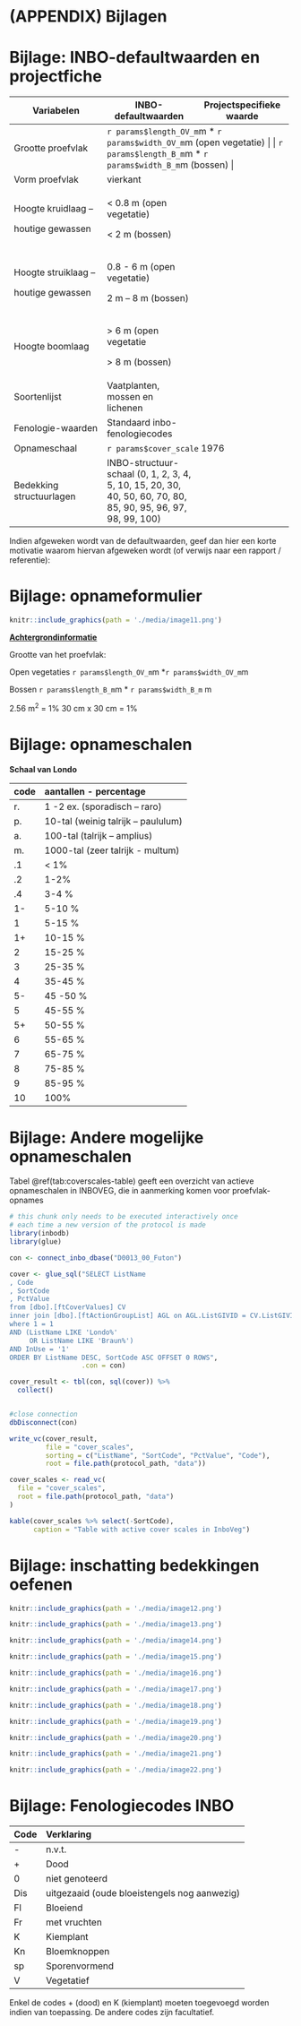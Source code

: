 # (APPENDIX) Bijlagen {-} 

#  Bijlage: INBO-defaultwaarden en projectfiche {#bijlage-1}

+-------------------------+-------------------------+-------------------------+
| **Variabelen**          | **INBO-defaultwaarden** | **Projectspecifieke     |
|                         |                         | waarde**                |
+=========================+=========================+=========================+
| Grootte proefvlak       |`r params$length_OV_m`m \* `r params$width_OV_m`m  |
|                         |(open vegetatie)         |                         |
|                         |                         |                         |
|                         |`r params$length_B_m`m \* `r params$width_B_m`m    |
|                         |(bossen)                 |                         |
+-------------------------+-------------------------+-------------------------+
| Vorm proefvlak          | vierkant                |                         |
+-------------------------+-------------------------+-------------------------+
| Hoogte kruidlaag --     | \< 0.8 m (open          |                         |
|                         | vegetatie)              |                         |
| houtige gewassen        |                         |                         |
|                         | \< 2 m (bossen)         |                         |
+-------------------------+-------------------------+-------------------------+
| Hoogte struiklaag --    | 0.8 - 6 m (open         |                         |
|                         | vegetatie)              |                         |
| houtige gewassen        |                         |                         |
|                         | 2 m -- 8 m (bossen)     |                         |
+-------------------------+-------------------------+-------------------------+
| Hoogte boomlaag         | \> 6 m (open vegetatie  |                         |
|                         |                         |                         |
|                         | \> 8 m (bossen)         |                         |
+-------------------------+-------------------------+-------------------------+
| Soortenlijst            | Vaatplanten, mossen en  |                         |
|                         | lichenen                |                         |
+-------------------------+-------------------------+-------------------------+
| Fenologie-waarden       | Standaard               |                         |
|                         | inbo-fenologiecodes     |                         |
+-------------------------+-------------------------+-------------------------+
| Opnameschaal            | `r params$cover_scale` 1976                       |
+-------------------------+-------------------------+-------------------------+
| Bedekking               | INBO-structuur-schaal   |                         |
| structuurlagen          | (0, 1, 2, 3, 4, 5, 10,  |                         |
|                         | 15, 20, 30, 40, 50, 60, |                         |
|                         | 70, 80, 85, 90, 95, 96, |                         |
|                         | 97, 98, 99, 100)        |                         |
+-------------------------+-------------------------+-------------------------+

Indien afgeweken wordt van de defaultwaarden, geef dan hier een korte motivatie
waarom hiervan afgeweken wordt (of verwijs naar een rapport / referentie):

#  Bijlage: opnameformulier

```r
knitr::include_graphics(path = './media/image11.png')
```


**[Achtergrondinformatie]{.underline}**


Grootte van het proefvlak:

Open vegetaties `r params$length_OV_m`m \*`r params$width_OV_m`m

Bossen `r params$length_B_m`m \* `r params$width_B_m` m

2.56 m^2^ = 1% 30 cm x 30 cm = 1%

#  Bijlage: opnameschalen

**Schaal van Londo**

  code  aantallen - percentage
  ----- -------------------------------------
  r\.   1 -2 ex. (sporadisch -- raro)
  p\.   10-tal (weinig talrijk -- paululum)
  a\.   100-tal (talrijk -- amplius)
  m\.   1000-tal (zeer talrijk - multum)
  .1    \< 1%
  .2    1-2%
  .4    3-4 %
  1-    5-10 %
  1     5-15 %
  1+    10-15 %
  2     15-25 %
  3     25-35 %
  4     35-45 %
  5-    45 -50 %
  5     45-55 %
  5+    50-55 %
  6     55-65 %
  7     65-75 %
  8     75-85 %
  9     85-95 %
  10    100%

#  Bijlage: Andere mogelijke opnameschalen

Tabel \@ref(tab:coverscales-table) geeft een overzicht van actieve opnameschalen in INBOVEG, die in aanmerking komen voor proefvlak-opnames

```r
# this chunk only needs to be executed interactively once
# each time a new version of the protocol is made
library(inbodb)
library(glue)

con <- connect_inbo_dbase("D0013_00_Futon")

cover <- glue_sql("SELECT ListName
, Code
, SortCode
, PctValue
from [dbo].[ftCoverValues] CV
inner join [dbo].[ftActionGroupList] AGL on AGL.ListGIVID = CV.ListGIVID
where 1 = 1 
AND (ListName LIKE 'Londo%'
     OR ListName LIKE 'Braun%')
AND InUse = '1'
ORDER BY ListName DESC, SortCode ASC OFFSET 0 ROWS", 
                  .con = con) 

cover_result <- tbl(con, sql(cover)) %>%
  collect()


#close connection
dbDisconnect(con)

write_vc(cover_result, 
         file = "cover_scales", 
         sorting = c("ListName", "SortCode", "PctValue", "Code"),
         root = file.path(protocol_path, "data"))
```

```r
cover_scales <- read_vc(
  file = "cover_scales", 
  root = file.path(protocol_path, "data")
)

kable(cover_scales %>% select(-SortCode), 
      caption = "Table with active cover scales in InboVeg")
```


#  Bijlage: inschatting bedekkingen oefenen


```r
knitr::include_graphics(path = './media/image12.png')
```

```r
knitr::include_graphics(path = './media/image13.png')
```

```r
knitr::include_graphics(path = './media/image14.png')
```

```r
knitr::include_graphics(path = './media/image15.png')
```

```r
knitr::include_graphics(path = './media/image16.png')
```

```r
knitr::include_graphics(path = './media/image17.png')
```


```r
knitr::include_graphics(path = './media/image18.png')
```


```r
knitr::include_graphics(path = './media/image19.png')
```


```r
knitr::include_graphics(path = './media/image20.png')
```

```r
knitr::include_graphics(path = './media/image21.png')
```


```r
knitr::include_graphics(path = './media/image22.png')
```


#  Bijlage: Fenologiecodes INBO

  Code   Verklaring
  ------ ----------------------------------------------
  \-     n.v.t.
  \+     Dood
  0      niet genoteerd
  Dis    uitgezaaid (oude bloeistengels nog aanwezig)
  Fl     Bloeiend
  Fr     met vruchten
  K      Kiemplant
  Kn     Bloemknoppen
  sp     Sporenvormend
  V      Vegetatief

Enkel de codes + (dood) en K (kiemplant) moeten toegevoegd worden indien van toepassing. De andere
codes zijn facultatief.
